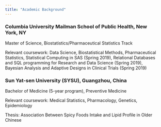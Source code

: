 ```yaml
---
title: "Academic Background"
---
```


### Columbia University Mailman School of Public Health, New York, NY

Master of Science, Biostatistics/Pharmaceutical Statistics Track

Relevant coursework: Data Science, Biostatistical Methods, Pharmaceutical Statistics, Statistical Computing in SAS (Spring 2019), Relational Databases and SQL programming for Research and Data Science (Spring 2019), Bayesian Analysis and Adaptive Designs in Clinical Trials (Spring 2019)

### Sun Yat-sen University (SYSU), Guangzhou, China

Bachelor of Medicine (5-year program), Preventive Medicine

Relevant coursework: Medical Statistics, Pharmacology, Genetics, Epidemiology

Thesis: Association Between Spicy Foods Intake and Lipid Profile in Older Chinese